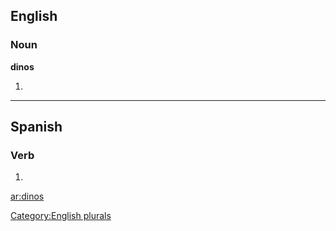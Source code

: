 ==English==

===Noun===
'''dinos'''

# {{plural of|[[dino]]}}

[[Category:English plurals]]

----

==Spanish==

===Verb===
{{es-verb-form|decir}}

# {{es-compound of|d|ar|di|nos|mood=imp|person=tú}}

[[ar:dinos]]